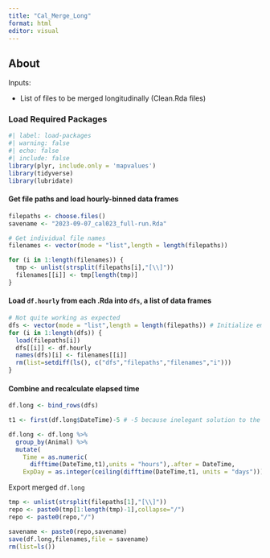 ```yaml
---
title: "Cal_Merge_Long"
format: html
editor: visual
---
```


## About

Inputs:

-   List of files to be merged longitudinally (Clean.Rda files)

### Load Required Packages

```r
#| label: load-packages
#| warning: false
#| echo: false
#| include: false
library(plyr, include.only = 'mapvalues')
library(tidyverse)
library(lubridate)
```

#### Get file paths and load hourly-binned data frames

```r
filepaths <- choose.files()
savename <- "2023-09-07_cal023_full-run.Rda"
```

```r
# Get individual file names
filenames <- vector(mode = "list",length = length(filepaths)) 

for (i in 1:length(filenames)) {
  tmp <- unlist(strsplit(filepaths[i],"[\\]"))
  filenames[[i]] <- tmp[length(tmp)]
}
```

#### Load `df.hourly` from each .Rda into `dfs`, a list of data frames

```r
# Not quite working as expected
dfs <- vector(mode = "list",length = length(filepaths)) # Initialize empty list
for (i in 1:length(dfs)) {
  load(filepaths[i])
  dfs[[i]] <- df.hourly
  names(dfs)[i] <- filenames[[i]]
  rm(list=setdiff(ls(), c("dfs","filepaths","filenames","i")))
}
```

#### Combine and recalculate elapsed time

```r
df.long <- bind_rows(dfs)

t1 <- first(df.long$DateTime)-5 # -5 because inelegant solution to the problem of the first timepoint appearing as Day 0 instead of Day 1

df.long <- df.long %>% 
  group_by(Animal) %>%
  mutate(
    Time = as.numeric(
      difftime(DateTime,t1),units = "hours"),.after = DateTime,
    ExpDay = as.integer(ceiling(difftime(DateTime,t1, units = "days"))))
```

Export merged `df.long`

```r
tmp <- unlist(strsplit(filepaths[1],"[\\]"))
repo <- paste0(tmp[1:length(tmp)-1],collapse="/")
repo <- paste0(repo,"/")

savename <- paste0(repo,savename)
save(df.long,filenames,file = savename)
rm(list=ls())
```
